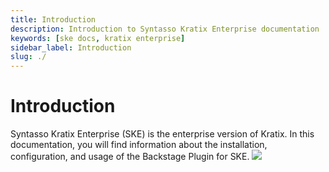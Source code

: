 ```yaml
---
title: Introduction
description: Introduction to Syntasso Kratix Enterprise documentation
keywords: [ske docs, kratix enterprise]
sidebar_label: Introduction
slug: ./
---
```


# Introduction

Syntasso Kratix Enterprise (SKE) is the enterprise version of Kratix. In this
documentation, you will find information about the installation, configuration,
and usage of the Backstage Plugin for SKE.
<img referrerpolicy="no-referrer-when-downgrade" src="https://static.scarf.sh/a.png?x-pxid=f09f95ff-0179-40f1-a33c-826b0e29c3de" />
